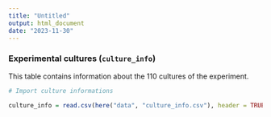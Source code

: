 ```yaml
---
title: "Untitled"
output: html_document
date: "2023-11-30"
---
```


### Experimental cultures (`culture_info`)

This table contains information about the 110 cultures of the experiment.

```r

# Import culture informations

culture_info = read.csv(here("data", "culture_info.csv"), header = TRUE)
```